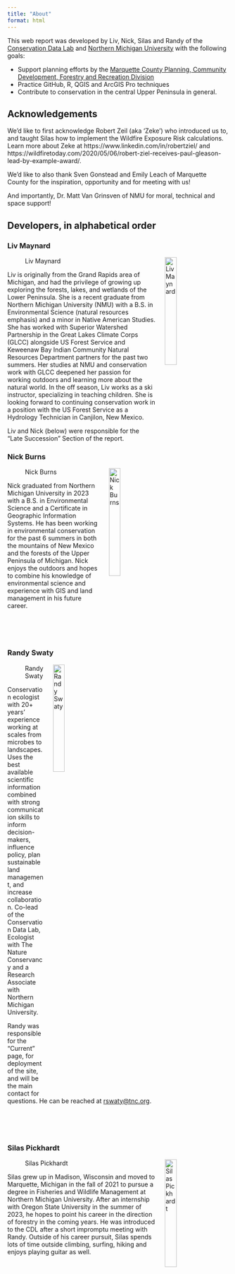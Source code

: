```yaml
---
title: "About"
format: html
---
```


This web report was developed by Liv, Nick, Silas and Randy of the [Conservation Data Lab](https://conservationdatalab.org/) and [Northern Michigan University](https://nmu.edu/) with the following goals:

* Support planning efforts by the [Marquette County Planning, Community Development, Forestry and Recreation Division](https://www.co.marquette.mi.us/departments/planning/index.php) 
* Practice GitHub, R, QGIS and ArcGIS Pro techniques
* Contribute to conservation in the central Upper Peninsula in general.

## Acknowledgements

We'd like to first acknowledge Robert Zeil (aka 'Zeke') who introduced us to, and taught Silas how to implement the Wildfire Exposure Risk calculations.  Learn more about Zeke at https://www.linkedin.com/in/robertziel/ and https://wildfiretoday.com/2020/05/06/robert-ziel-receives-paul-gleason-lead-by-example-award/.

We'd like to also thank Sven Gonstead and Emily Leach of Marquette County for the inspiration, opportunity and for meeting with us!

And importantly, Dr. Matt Van Grinsven of NMU for moral, technical and space support!

## Developers, in alphabetical order

### Liv Maynard

![Liv Maynard](images/liv.jpg){style="float:right; margin-left: 5%; fig-align:right; width:25%;" }

Liv is originally from the Grand Rapids area of Michigan, and had the privilege of growing up exploring the forests, lakes, and wetlands of the Lower Peninsula. She is a recent graduate from Northern Michigan University (NMU) with a B.S. in Environmental Science (natural resources emphasis) and a minor in Native American Studies. She has worked with Superior Watershed Partnership in the Great Lakes Climate Corps (GLCC) alongside US Forest Service and Keweenaw Bay Indian Community Natural Resources Department partners for the past two summers. Her studies at NMU and conservation work with GLCC deepened her passion for working outdoors and learning more about the natural world. In the off season, Liv works as a ski instructor, specializing in teaching children. She is looking forward to continuing conservation work in a position with the US Forest Service as a Hydrology Technician in Canjilon, New Mexico. 

Liv and Nick (below) were responsible for the "Late Succession" Section of the report. 

### Nick Burns

![Nick Burns](images/nick.jpg){style="float:right; margin-left: 5%; fig-align:right; width:25%;" }

Nick graduated from Northern Michigan University in 2023 with a B.S. in Environmental Science and a Certificate in Geographic Information Systems. He has been working in environmental conservation for the past 6 summers in both the mountains of New Mexico and the forests of the Upper Peninsula of Michigan. Nick enjoys the outdoors and hopes to combine his knowledge of environmental science and experience with GIS and land management in his future career. 

<br>
<br>
<br>

### Randy Swaty

![Randy Swaty](images/randy.JPEG){style="float:right; margin-left: 5%; fig-align:right; width:25%;" }

Conservation ecologist with 20+ years’ experience working at scales from microbes to landscapes.  Uses the best available scientific information combined with strong communication skills to inform decision-makers, influence policy, plan sustainable land management, and increase collaboration.  Co-lead of the Conservation Data Lab, Ecologist with The Nature Conservancy and a Research Associate with Northern Michigan University. 

Randy was responsible for the "Current" page, for deployment of the site, and will be the main contact for questions.  He can be reached at [rswaty@tnc.org](mailto:rswaty@tnc.org){target="blank"}.

<br>
<br>
<br>

### Silas Pickhardt

![Silas Pickhardt](images/silas.jpg){style="float:right; margin-left: 5%; fig-align:right; width:25%;" }

Silas grew up in Madison, Wisconsin and moved to Marquette, Michigan in the fall of 2021 to pursue a degree in Fisheries and Wildlife Management at Northern Michigan University. After an internship with Oregon State University in the summer of 2023, he hopes to point his career in the direction of forestry in the coming years. He was introduced to the CDL after a short impromptu meeting with Randy. Outside of his career pursuit, Silas spends lots of time outside climbing, surfing, hiking and enjoys playing guitar as well. 


